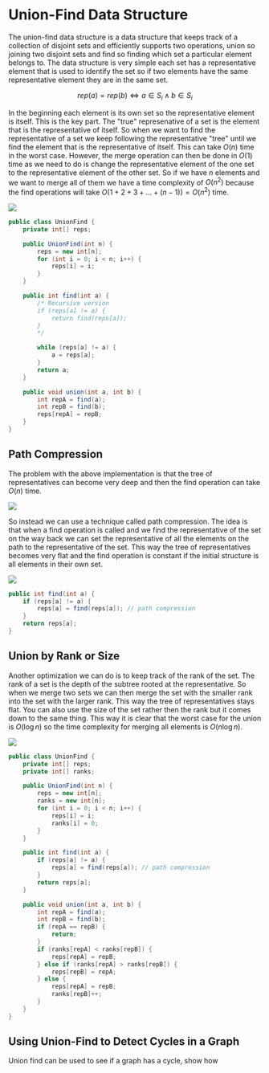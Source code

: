 
# Union-Find Data Structure

The union-find data structure is a data structure that keeps track of a collection of disjoint sets and efficiently supports two operations, 
union so joining two disjoint sets and find so finding which set a particular element belongs to. The data structure is very simple each set 
has a representative element that is used to identify the set so if two elements have the same representative element they are in the same set. 

```math
rep(a) = rep(b) \iff a \in S_i \land b \in S_i
```

In the beginning each element is its own set so the representative element is itself. This is the key part. The "true" represenative of a set 
is the element that is the representative of itself. So when we want to find the representative of a set we keep following the representative 
"tree" until we find the element that is the representative of itself. This can take $O(n)$ time in the worst
case. However, the merge operation can then be done in $O(1)$ time as we need to do is change the representative element of the one set to 
the representative element of the other set. So if we have $n$ elements and we want to merge all of them we have a time complexity of $O(n^2)$ 
because the find operations will take $O(1 + 2 + 3 + \ldots + (n-1)) = O(n^2)$ time.

<Image 
    src="/cs/graphsUnionFind.png"
    caption="The union-find data structure, or representative tree."
/>

```java
public class UnionFind {
    private int[] reps;

    public UnionFind(int n) {
        reps = new int[n];
        for (int i = 0; i < n; i++) {
            reps[i] = i;
        }
    }

    public int find(int a) {
        /* Recursive version
        if (reps[a] != a) {
            return find(reps[a]);
        }
        */

        while (reps[a] != a) {
            a = reps[a];
        }
        return a;
    }

    public void union(int a, int b) {
        int repA = find(a);
        int repB = find(b);
        reps[repA] = repB;
    }
}
```

## Path Compression

The problem with the above implementation is that the tree of representatives can become very deep and then the find operation can take $O(n)$ time. 

<Image 
    src="/cs/graphsUnionDeep.png"
    caption="A deep tree of representatives in the union-find data structure."
/>

So instead we can use a technique called path compression. The idea is that when a find operation is called and we find the representative of the set 
on the way back we can set the representative of all the elements on the path to the representative of the set. This way the tree of representatives 
becomes very flat and the find operation is constant if the initial structure is all elements in their own set. 

<Image 
    src="/cs/graphsUnionCompression.png"
    caption="Path compression in the union-find data structure after the find operation."
/>

```java
public int find(int a) {
    if (reps[a] != a) {
        reps[a] = find(reps[a]); // path compression
    }
    return reps[a];
}
```


## Union by Rank or Size

Another optimization we can do is to keep track of the rank of the set. The rank of a set is the depth of the subtree rooted at the representative. 
So when we merge two sets we can then merge the set with the smaller rank into the set with the larger rank. This way the tree of representatives 
stays flat. You can also use the size of the set rather then the rank but it comes down to the same thing. This way it is clear that the worst case 
for the union is $O(\log n)$ so the time complexity for merging all elements is $O(n \log n)$.

<Image 
    src="/cs/graphsUnionRank.png"
    caption="Keeping the tree of representatives flat by using the rank of the set when merging."
/>

```java
public class UnionFind {
    private int[] reps;
    private int[] ranks;

    public UnionFind(int n) {
        reps = new int[n];
        ranks = new int[n];
        for (int i = 0; i < n; i++) {
            reps[i] = i;
            ranks[i] = 0;
        }
    }

    public int find(int a) {
        if (reps[a] != a) {
            reps[a] = find(reps[a]); // path compression
        }
        return reps[a];
    }

    public void union(int a, int b) {
        int repA = find(a);
        int repB = find(b);
        if (repA == repB) {
            return;
        }
        if (ranks[repA] < ranks[repB]) {
            reps[repA] = repB;
        } else if (ranks[repA] > ranks[repB]) {
            reps[repB] = repA;
        } else {
            reps[repA] = repB;
            ranks[repB]++;
        }
    }
}
```

## Using Union-Find to Detect Cycles in a Graph

<Callout type="todo">
Union find can be used to see if a graph has a cycle, show how
</Callout>